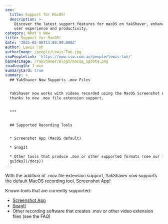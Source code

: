 ```yaml
---
seo:
  title: Support for MacOS!
  description: >-
    Discover the latest support features for macOS on YakShaver, enhancing your
    user experience and productivity.
category: What's New
title: Support for MacOS!
date: '2025-02-06T13:00:00.000Z'
author: Lewis Toh
authorImage: /people/Lewis-Toh.jpg
sswPeopleLink: 'https://www.ssw.com.au/people/lewis-toh/'
bannerImage: /YakShaver/Blogs/macos_update.png
readLength: 1 min
summaryCard: true
summary: >
  ## YakShaver Now Supports .mov Files


  YakShaver now works with videos recorded using the MacOS Screenshot App,
  thanks to new .mov file extension support.


  ***


  ## Supported Recording Tools


  * Screenshot App (MacOS default)

  * SnagIt

  * Other tools that produce .mov or other supported formats (see our [setup
  guides](/docs))
---
```


With the addition of .mov file extension support, YakShaver now supports the default MacOS recording tool, Screenshot App!

Known tools that are currently supported:

* [Screenshot App](https://yakshaver.ai/docs/recording-work-item-screenshot-app)
* [SnagIt](https://yakshaver.ai/docs/setting-up-other-recording-tools)
* Other recording software that creates .mov or other video extension files (see the FAQ)
